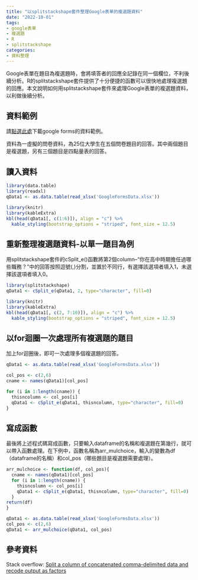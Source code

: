 ```yaml
---
title: "以splitstackshape套件整理Google表單的複選題資料"
date: "2022-10-01"
tags:
- google表單
- 複選題
- R
- splitstackshape
categories:
- 資料整理
---
```


Google表單在題目為複選題時，會將填答者的回應全記錄在同一個欄位，不利後續分析。R的splitstackshape套件提供了十分便捷的函數可以很快地處理複選題的回應。本文說明如何用splitstackshape套件來處理Google表單的複選題資料，以利做後續分析。

<!--more-->

## 資料範例

請[點選此處](https://docs.google.com/spreadsheets/d/1Z9hGVdNaNmk41hbScOB1SUzTVZ_An41Z/edit?usp=sharing&ouid=102534642616283273245&rtpof=true&sd=true)下載google forms的資料範例。

資料為一虛擬的問卷資料，為25位大學生在五個問卷題目的回答。其中兩個題目是複選題，另有三個題目是四點量表的回答。

## 讀入資料

```R
library(data.table)
library(readxl)
qData1 <- as.data.table(read_xlsx('GoogleFormsData.xlsx'))
```

```R
library(knitr)
library(kableExtra)
kbl(head(qData1[, c(1:6)]), align = "c") %>%
  kable_styling(bootstrap_options = "striped", font_size = 12.5)
```


## 重新整理複選題資料-以單一題目為例

用splitstackshape套件的cSplit_e()函數將第2個column--"你在高中時期擔任過哪些職務？"中的回答按照逗號(,)分割，並置於不同行，有選擇該選項者填入1，未選擇該選項者填入0。

```R
library(splitstackshape)
qData1 <- cSplit_e(qData1, 2, type="character", fill=0)
```

```R
library(knitr)
library(kableExtra)
kbl(head(qData1[, c(2, 7:10)]), align = "c") %>%
  kable_styling(bootstrap_options = "striped", font_size = 12.5)
```


## 以for迴圈一次處理所有複選題的題目

加上for迴圈後，即可一次處理多個複選題的回答。

```R
qData1 <- as.data.table(read_xlsx('GoogleFormsData.xlsx'))

col_pos <- c(2,6)
cname <- names(qData1)[col_pos]

for (i in 1:length(cname)) {
  thisncolumn <- col_pos[i]
  qData1 <- cSplit_e(qData1, thisncolumn, type="character", fill=0)
}

```


## 寫成函數

最後將上述程式碼寫成函數，只要輸入dataframe的名稱和複選題在第幾行，就可以帶入函數處理。在下例中，函數名稱為arr_mulchoice，輸入的變數為df（dataframe的名稱）和col_pos（哪些題目是複選題需要處理）。

```R

arr_mulchoice <- function(df, col_pos){
  cname <- names(qData1)[col_pos]
  for (i in 1:length(cname)) {
    thisncolumn <- col_pos[i]
    qData1 <- cSplit_e(qData1, thisncolumn, type="character", fill=0)
  }
return(df)
}

qData1 <- as.data.table(read_xlsx('GoogleFormsData.xlsx'))
col_pos <- c(2,6)
qData1 <- arr_mulchoice(qData1, col_pos)

```

## 參考資料
Stack overflow: [Split a column of concatenated comma-delimited data and recode output as factors](https://stackoverflow.com/questions/10100887/split-a-column-of-concatenated-comma-delimited-data-and-recode-output-as-factors)


